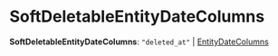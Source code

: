 
# SoftDeletableEntityDateColumns

 **SoftDeletableEntityDateColumns**: `"deleted_at"` \| [EntityDateColumns](../types.DAL.EntityDateColumns/page.mdx)
